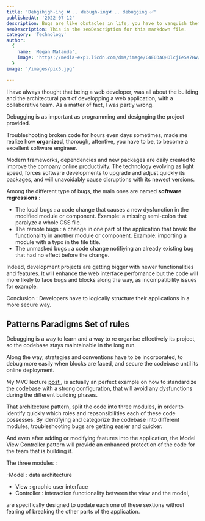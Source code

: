 ```yaml
---
title: 'Debgihjgh-ing ❌ .. debugh-ing❌ .. debugging ✅'
publishedAt: '2022-07-12'
description: Bugs are like obstacles in life, you have to vanquish them
seoDescription: This is the seoDescription for this markdown file.
category: 'Technology'
author:
  {
    name: 'Megan Matanda',
    image: 'https://media-exp1.licdn.com/dms/image/C4E03AQHOlcjIeSs7Hw/profile-displayphoto-shrink_200_200/0/1656079264419?e=1665014400&v=beta&t=iqNsDEnusO-SGUDunM-TC5ZJcMGGMq6Yn_xWwOVYXvE',
  }
image: '/images/pic5.jpg'
  
--- 
```


I have always thought that being a web developer, was all about the building and the architectural part of developping a web application, with a collaborative team. As a matter of fact, I was partly wrong. 

Debugging is as important as programming and designging the project provided. 

Troubleshooting broken code for hours even days sometimes, made me realize how **organized**, thorough, attentive, you have to be, to become a excellent software engineer.

Modern frameworks, dependencies and new packages are daily created to improve the company online productivity. The technology evolving as light speed, forces software developments to upgrade and adjust quickly its packages, and will unavoidably cause disruptions with its newest versions.

Among the different type of bugs, the main ones are named **software regressions** :

 - The local bugs : a code change that causes a new dysfunction in the modified module or component. Example: a missing semi-colon that paralyze a whole CSS file.
 - The remote bugs : a change in one part of the application that break the functionality in another module or component. Example: importing a module with a typo in the file title.
 - The unmasked bugs : a code change notifiying an already existing bug that had no effect before the change.

Indeed, development projects are getting bigger with newer functionalities and features. It will enhance the web interface perfomance but the code will more likely to face bugs and blocks along the way, as incompatibility issues for example.

Conclusion : Developers have to logically structure their applications in a more secure way.

## Patterns Paradigms Set of rules

Debugging is a way to learn and a way to re organise effectively its project, so the codebase stays maintainable in the long run. 

Along the way, strategies and conventions have to be incorporated, to debug more easily when blocks are faced, and secure the codebase until its online deployment.

My MVC lecture <a href="/articles/post-7">post </a>, is actually an perfect example on how to standardize the codebase with a strong configuration, 
that will avoid any dysfunctions during the different building phases.

That architecture pattern, split the code into three modules, in order to identify quickly which roles and repsonsibilities each of these 
code possesses. By identifying and categorize the codebase into different modules, troubleshooting bugs are getting easier and quicker.

And even after adding or modifying features into the application, the Model View Controller pattern will provide an enhanced protection of the code for the team that is building it.

The three modules : 

-Model : data architecture 
- View : graphic user interface 
- Controller : interaction functionality between the view and the model,

 are specifically designed to update each one of these sextions without fearing of breaking the other parts of the application.







